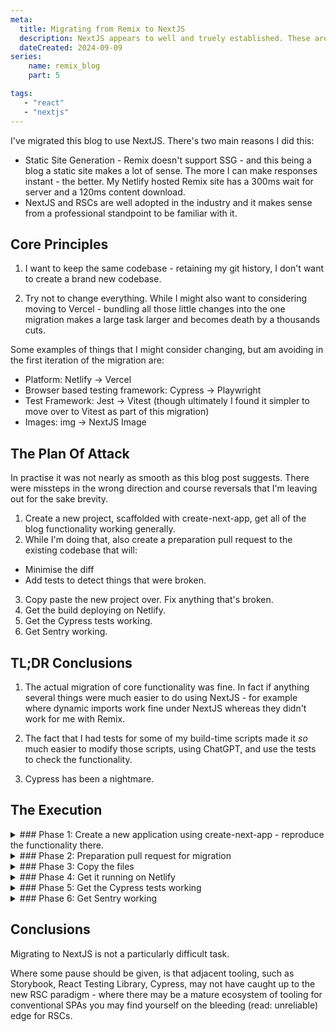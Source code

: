 ```yaml
---
meta:
  title: Migrating from Remix to NextJS
  description: NextJS appears to well and truely established. These are the steps I followed to migrate from Remix 1.9.3 to Next 14. 
  dateCreated: 2024-09-09
series: 
    name: remix_blog
    part: 5

tags: 
   - "react"
   - "nextjs"
---
```






I've migrated this blog to use NextJS. There's two main reasons I did this: 

- Static Site Generation - Remix doesn't support SSG - and this being a blog a static site makes a lot of sense. The more I can make responses instant - the better. My Netlify hosted Remix site has a 300ms wait for server and a 120ms content download. 
- NextJS and RSCs are well adopted in the industry and it makes sense from a professional standpoint to be familiar with it. 

## Core Principles

1.  I want to keep the same codebase - retaining my git history, I don't want to create a brand new codebase. 

2.  Try not to change everything. While I might also want to considering moving to Vercel - bundling all those little changes into the one migration makes a large task larger and becomes death by a thousands cuts. 

Some examples of things that I might consider changing, but am avoiding in the first iteration of the migration are: 

- Platform: Netlify -> Vercel
- Browser based testing framework: Cypress -> Playwright
- Test Framework: Jest -> Vitest (though ultimately I found it simpler to move over to Vitest as part of this migration)
- Images: img -> NextJS Image

## The Plan Of Attack 

<InfoPanel level="warning">
  In practise it was not nearly as smooth as this blog post suggests. There were missteps in the wrong direction and course reversals that I'm leaving out for the sake brevity.
</InfoPanel>

1. Create a new project, scaffolded with create-next-app, get all of the blog functionality working generally.   
2. While I'm doing that, also create a preparation pull request to the existing codebase that will: 
 - Minimise the diff
 - Add tests to detect things that were broken. 

3. Copy paste the new project over. Fix anything that's broken. 
4. Get the build deploying on Netlify. 
5. Get the Cypress tests working. 
6. Get Sentry working. 

## TL;DR Conclusions 

1. The actual migration of core functionality was fine. In fact if anything several things were much easier to do using NextJS - for example where dynamic imports work fine under NextJS whereas they didn't work for me with Remix. 

2. The fact that I had tests for some of my build-time scripts made it _so_ much easier to modify those scripts, using ChatGPT, and use the tests to check the functionality. 

3. Cypress has been a nightmare. 

## The Execution 


<details>
<summary>
### Phase 1: Create a new application using create-next-app - reproduce the functionality there. 
</summary>

I scaffold a new application using [create-next-app](https://nextjs.org/docs/pages/api-reference/create-next-app) at [this repository.](https://github.com/dwjohnston/blacksheepcode-next)


<details>
<summary>
<h4>1.1 File structure for the blog posts</h4>
</summary>



**Difficulty:** 🟠 - Not hard once I got my head around it, but there were some false starts. 


The existing file structure looked like this: 

```plaintext

app/ <--  nb. this is Remix's default 'src' directory, it has nothing to do with Next's app router. 
   routes/ 
      posts/ 
         a_blog_post.mdx
         another_post.mdx
      test/ 
         test_post.mdx
      drafts/ 
         draft_post.mdx
          
```
(Test posts are ones I run cypress tests against, and draft posts are where I put my posts while I'm working on them, and then I move them to posts when I 'publish' them)

Now I _could_ (and in fact I did go down this path until I realised it wouldn't work for me) go down the path of doing [Next's file based MDX routing](https://nextjs.org/docs/app/building-your-application/configuring/mdx) and have a structure like this:

```plaintext
src/ 
   app/ 
      posts/
        a_blog_post/ 
            page.mdx
        another_post/ 
            page.mdx
      test/
        test_post/ 
            page.mdx
      drafts/
        draft_post/ 
            page.mdx
```

but: 

##### File based MDX routing doesn't work for me 


This all comes down to the frontmatter metadata I have included in my MDX files.

I make use of [Frontmatter](https://jekyllrb.com/docs/front-matter/) to provide metadata in this posts like the title and description, but also to create the blog series sections, create the list of blog posts, etc.

The difficulty is, each blog post needs to be wrapped in what I'm calling a BlogPostFrame - this contains the standard layout, the 'edit with github', the comments section, as well as that series box at the top, if the post is part of the series. 

That sounds like a [NextJS layout component](https://nextjs.org/docs/app/api-reference/file-conventions/layout) right? 

Maybe we do something like this? 

```
src/ 
   app/ 
      posts/
        layout.tsx <-- Put the BlogPostFrame here 
        a_blog_post/ 
            page.mdx
        another_post/ 
            page.mdx
```

The problem is - this layout.tsx has no way of knowing what page we're on, or what the metadata is supposed to be. 

##### My Approach: Compile the MDX myself + Use dynamic routes 

The folder structure I use looks like this: 

```
src/ 
   app/ 
      posts/
        [slug]/
           page.mdx
      test/
        [slug]/
           page.mdx
      drafts/
        [slug]/
           page.mdx
   routes/ <-- This is the existing Remix routes folder, but there is no file based routing occurring here any more, these files will be compiled at build time
      posts/ 
         a_blog_post.mdx
         another_post.mdx
      test/ 
         test_post.mdx
      drafts/ 
         draft_post.mdx
```

I then have build-time scripts that run to compile the mdx files into a structure that looks like this: 

```
src/
   app/
       generated/
           mdx/ 
               posts/
                  a_blog_post.mjs   <-- MDX Compiled into plain React JavaScript
                  another_post.mjs
               test/
                  test_post.mjs
               drafts/
                  draft_post.mjs
           frontmatter/
               posts/
                  a_blog_post.json <--  Frontmatter extracted to JSON format
                  another_post.json
               test/
                  test_post.json
               drafts/
                  draft_post.json

```

<Aside>
The whole process of separately generating frontmatter JSONs may look unnecessary - the  [remark-mdx-frontmatter](https://github.com/remcohaszing/remark-mdx-frontmatter) package can export the frontmatter as part of the same compiled MDX file. 

However, my existing tooling also included: 

<ul>
<li>
Validating the metadata is of a consistent format. I want a build time error if the metadata is not the right shape.
</li>
<li>
Additional munging relating to post series - when it's a post series I need to also collect a reference too all other posts in the series, and my existing tooling was already doing this for me. 
</li>
</ul>
</Aside>

The generation of the frontmatter json files is something I did in my Remix solution, [you can read about this here](./adding_msw_bundler_to_remix_app_2). 


The plain rendering of my page then just uses dynamic import to retrieve the javascript it needs and renders that: 

<p className="clear-right"></p>


<GithubPermalinkRsc permalink="https://github.com/dwjohnston/blacksheepcode/blob/311cadf80627981fe0cbe3fcbd24e8bd5c080d13/src/app/posts/[slug]/page.tsx#L13-L25"/>

The metadata rendering is done in a similar fashion, I export a [NextJS generateMetatdata](https://nextjs.org/docs/app/api-reference/functions/generate-metadata) function. This function is what causes our meta tags etc to put in the HTML head. The generateMetadata function asynchronously fetches the metadata based on the slug. 

<GithubPermalinkRsc permalink="https://github.com/dwjohnston/blacksheepcode/blob/311cadf80627981fe0cbe3fcbd24e8bd5c080d13/src/app/posts/[slug]/page.tsx#L6-L12"/>

</details>


<details>
<summary>
#### 1.2 Change import aliases 
</summary>


**Difficulty:** 🟢 - Easy. 


NextJS by default uses `@/` aliases, whereas my Remix config had `~/` as an alias, so use find replace to update these. 

</details>

<details>
<summary>
#### 1.3 Migrate components - Update Links, Images 
</summary>


**Difficulty:** 🟢 - Easy. 

I copy paste over my `app/components` folder, which has various miscellaneous components, like the info boxes. 



<Aside>
The linter gives me a warning about maybe I should use NextJS `<Image/>` tags - but in the philosophy of 'try not to change everything' that can be a job for another day. 
</Aside>

The main things to be done where: 

1. Links - Change Remix links to NextJS links 
2. Images - Remix image imports resolve as a string, whereas NextJS image imports resolve as a `{src: string, height: number, width: number}` and so my use of images are changed to: `<img src ={image.src}/>`.


</details>



<details>
<summary>
#### 1.4 Migrate components - add "use client" directive
</summary>


**Difficulty:** 🟢 - Easy. 

Because I'm using NextJS's app router any of my components that have a useEffect etc in them, need to be prefixed with "use client". 


</details>

<details>
<summary>
#### 1.5 Migrate components - update react-github-permalink 
</summary>



**Difficulty:** 🟢 - Easy with a twist. 

I maintain a package [react-github-permalink](https://www.npmjs.com/package/react-github-permalink) to display the codeblocks here. Pages with the codeblocks error with:

```plaintext
Error: Super expression must either be null or a function
```

which appears to relate to client components running in a RSC. 

To fix, I [updated react-github-permalink](https://github.com/dwjohnston/react-github-permalink/pull/22) to add a "use client" directive everywhere. 

The plan is to eventually have react-github-permalink behave as a RSC but for now client component will do. 

One little gnarl I ran into is this error: 

```plaintext
"Unsupported Server Component type: undefined"
```

According to [this Stack Overflow answer](https://stackoverflow.com/a/75955626/1068446) not only do we need to add the "use client" directive to the components, but if doing an `export * from` we also need to add the directive to that. 

<GithubPermalinkRsc permalink="https://github.com/dwjohnston/react-github-permalink/blob/09f6f7dfbcfab104691d199dd7bb8266d3f75919/src/export.ts#L1-L4"/>


</details>


<details>
<summary>
#### 1.6 Add the CSS in 
</summary>


**Difficulty:** 🟢 - Easy. 

At this point I'm just checking that the pages are rendering without error. 

I copy my CSS file (I'm writing just vanilla CSS) and that all works fine. 


</details>


<details>
<summary>
#### 1.7 Populate my root layout 
</summary>


**Difficulty:** 🟢 - Easy. 


Here I take the logic from my Remix `root.tsx` and put it in `src/app/layout.tsx`

The Remix style `LinksFunction` objects 

<GithubPermalinkRsc permalink="https://github.com/dwjohnston/blacksheepcode/blob/ddf09515d8bb9fc233b35073f1fd928159c5e3e3/src/root.tsx#L55-L73"/>

are converted to plain HTML rendering: 

<GithubPermalinkRsc permalink="https://github.com/dwjohnston/blacksheepcode/blob/311cadf80627981fe0cbe3fcbd24e8bd5c080d13/src/app/layout.tsx#L25-L35"/>


</details>


<details>
<summary>
#### 1.8 Generate sitemap.xml, rss.xml 
</summary>


**Difficulty:** 🟢 - Easy. 


In Remix these files can be handled with a `[sitemap.xml].tsx` file - which is pretty convenient. 

NextJS is a bit simpler - as part of the build process - I generate the files and put them in my `public` folder directly. 

</details>

#### End of Phase 1

Status: I have a standalone project separate from my main blog that is running and appears to be functional.


</details>
 


<details>
<summary>
### Phase 2: Preparation pull request for migration 
</summary>



As I encountered errors while creating the new application - I wrote them down in a list, and created cypress tests for them. 

I also made sure that Cypress was testing core pieces of functionality like that the 404 pages were working, the rss.xml was working etc. 

I renamed the root level `app` folder of Remix to `src`. It appears the in Remix you can configure what the root directory is, but in NextJs you can't. 

I otherwise moved some other files about as part of a tidy up. 

#### End of Phase 2

Status: No major changes to the main blog. Some extra tests are running. I've renamed the root folder. 

[The pull request for this change is here](https://github.com/dwjohnston/blacksheepcode/pull/116). 


</details>
 


<details>
<summary>
### Phase 3: Copy the files 
</summary>

In this phase I copy over the changes I made in my temporary repo, over to the main repo.




<details>
<summary>
#### 3.1 Update the package.json
</summary>


This is a fairly manual process, I need to remove all the Remix dependencies and add the NextJS dependencies.

I also add a convenience `generate:all` script which run all of my build steps except the main application build.

</details>


<details>
<summary>
#### 3.2 Copy over the main files
</summary>


This is basically updates to everything in my `src` folder and `utils` folder (which is a badly named folder, it contains all of the build time scripts).

</details>

<details>
<summary>
#### 3.3  Remix specific files 
</summary>

Removes remix.config.js, entry.client.tsx, entry.server.tsx, root.tsx etc. 

</details>

<details>
<summary>
#### 3.4 Add NextJS specific files 
</summary>


Replaces the eslint config with the NextJS provided one.

Replaces the tsconfig with the NextJS provided one. 

At time of writing I'm noticing that I neglected to copy across next.config.mjs and it appears to work fine 🤷‍♂️

</details>

<details>
<summary>
#### 3.5 Replace jest with vitest
</summary>


The reason I did this was that I didn't want to keep babel around just so I can run my jest tests. 

I feel like I had a better reason than this, but if I did, I didn't write it down in my notes. 

Updating the tests themselves was pretty simple - it's just a matter of replacing references to `jest` with `vitest`, and some minor changes to how vitest types it's `fn` function. 
</details>

#### End of Phase 3 

Status: I can run the blog locally. 

[The PR for this change is here.](https://github.com/dwjohnston/blacksheepcode/pull/118)

At time of writing, the PR has 87 file changes, these can be broken down roughly as follows : 

- 10 files are additional or modifications to build time scripts
- ~14 are package.json, removing babel, jest, tsconfig.json etc. 
- ~12 are the new app router, dynamic routes etc
- ~8 are removing remix files 
- ~14 are small updates to components (updating images, links, path aliases) 
- ~12 are updates to blog posts (aliases)


</details>
 


<details>
<summary>
### Phase 4: Get it running on Netlify 
</summary>


Turns out this is pretty simple. 

I remove my server.ts and make the netlify.toml be: 

<GithubPermalinkRsc permalink="https://github.com/dwjohnston/blacksheepcode/blob/311cadf80627981fe0cbe3fcbd24e8bd5c080d13/netlify.toml#L1-L7"/>

I use Netlify's branch previews to verify that it's working. 

### End of Phase 4

Status: Branch previews are deploying properly, but the Cypress tests are failing


</details>


<details>
<summary>
### Phase 5: Get the Cypress tests working 
</summary>


At this point lots of my cypress tests are failing, so we'll go through and fix them. 

It is this part of the migration that has given me the most problems. I actually thought I'd stumbled on a solution to many of these problems, but a while later the problems were still apparent - this is one of the difficulties - the issues I'm facing are not reliably reproducible. 

At time of writing I have not solved these problems, but I don't want to delay publishing this post, so the plan is to document them here and maybe write a second post about Cypress later. 


<details>
<summary>
#### 5.1 Assertions on static resources
</summary>


 **Difficulty:** 🟢 Easy. 

One expected error is my tests that look like:

<GithubPermalinkRsc permalink="https://github.com/dwjohnston/blacksheepcode/blob/ddf09515d8bb9fc233b35073f1fd928159c5e3e3/cypress/e2e/smoketests.cy.ts#L99-L105"/>

That file path can obviously be expected to differ in the way the Remix and Next render it - so I go through and change those. Straight forward. 

</details>
<details>
<summary>
#### 5.2 Link clicks not being followed
</summary>


 **Difficulty:** 🔴 - Difficult. 

<GithubPermalinkRsc permalink="https://github.com/dwjohnston/blacksheepcode/blob/ddf09515d8bb9fc233b35073f1fd928159c5e3e3/cypress/e2e/smoketests.cy.ts#L54-L69"/>

This test is failing on line 65 - the link is clicked but the page doesn't redirect and the subsequent content isn't found. 

This test fails consistently, but we can't reproduce the error manually. 

This [very helpful Stack Overflow](https://stackoverflow.com/a/66371021/1068446) helps us shed some light. The link element is found, and we click it, but by the time we click it the element is detached from the DOM and the click doesn't register. 

As a workaround - we can add `{force:true}` to click command.

This is a thoroughly unsatisfying resolution though. 
</details>
<details>
<summary>
#### 5.2 Mysterious Minified React error #329 / Unknown root exit status error. 
</summary>

 **Difficulty:** 🔴 - Difficult. 

<GithubPermalinkRsc permalink="https://github.com/dwjohnston/blacksheepcode/blob/ddf09515d8bb9fc233b35073f1fd928159c5e3e3/cypress/e2e/smoketests.cy.ts#L46-L52"/>

In this test the Github Permalinks fail to render. 

We see [Minified React error #329, (Unknown root exit status)](https://react.dev/errors/329) in the console. 

This test fails consistently, but we can't reproduce the error manually. 

This appears to be _something_ to do with NextJS, but it's unclear what. 

I don't have a resolution for this - I'm skipping those tests. 

Note minified React errors only seem to occur when visiting the application via Cypress. This is an issue that I've encountered before with my tests against Remix as well, so that they exist doesn't especially concern me.  

<GithubIssueLinkRsc issueLink ="https://github.com/cypress-io/cypress/issues/27204"/>

But it does concern me is that in NextJS these errors cause functional problems - in Remix the functionality of the application would continue to work. 
</details>
<details>
<summary>
#### 5.3 iframe not found 
</summary>

 **Difficulty:** 🔴 - Difficult. 

<GithubPermalinkRsc permalink="https://github.com/dwjohnston/blacksheepcode/blob/76d9dcedff02f5968ac11656e3c0bbd9a5b75c56/cypress/e2e/smoketests.cy.ts#L98-L102"/>

In this test the Utterances comment section iframe fails to appear. 

This test fails sporadically. We are seeing a lot of minified React errors, and it could be something to do with that #329 error above. 

It may be that this iframe is the offender for all of the issues. [This comment](https://github.com/cypress-io/cypress/issues/27204#issuecomment-1625490068) in the above Cypress issue suggests wrapping scripts in a suspense boundary. 

I wrapped one around my PostComments component and for a bit these issues did seem to be resolved, though they resurfaced.

<GithubPermalinkRsc permalink="https://github.com/dwjohnston/blacksheepcode/blob/ebc330a751e835d378e96fa31a1fa50034774f6c/src/components/BlogPostFrame/BlogPostFrame.tsx#L13-L15"/>
</details>

#### End of phase 5 

Status: most of the Cypress tests are passing, and others are erroring and I'm ignoring them. We're almost ready to go!

My debugging of Cypress tests consisted of repeatedly running the test to see if we encountered the errors. 

Ultimately I found three sources of errors: 

- The PostComments component - wrapping it in a Suspense appeared to have fixed it
- The GithubPermalinkRsc - wrapping it in Suspense boundary appeared to have fixed it
- The SeriesBox - removing the NextJS Links appears to fix it, but I can't do that. 

I have not yet been able to create a reliable reproduction of these, so maybe I'm off on a wild goose chase here.

</details>

<details>
<summary>
### Phase 6: Get Sentry working 
</summary>



I added Sentry [using their wizard](https://docs.sentry.io/platforms/javascript/guides/nextjs/). 


</details>
 
## Conclusions

Migrating to NextJS is not a particularly difficult task. 

Where some pause should be given, is that adjacent tooling, such as Storybook, React Testing Library, Cypress, may not have caught up to the new RSC paradigm - where there may be a mature ecosystem of tooling for conventional SPAs you may find yourself on the bleeding (read: unreliable) edge for RSCs. 



